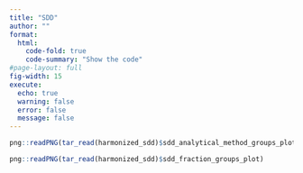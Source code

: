 ```yaml
---
title: "SDD"
author: ""
format: 
  html:
    code-fold: true
    code-summary: "Show the code"
#page-layout: full
fig-width: 15
execute:
  echo: true
  warning: false
  error: false
  message: false
---
```


```r
png::readPNG(tar_read(harmonized_sdd)$sdd_analytical_method_groups_plot)
```

```r
png::readPNG(tar_read(harmonized_sdd)$sdd_fraction_groups_plot)
```

